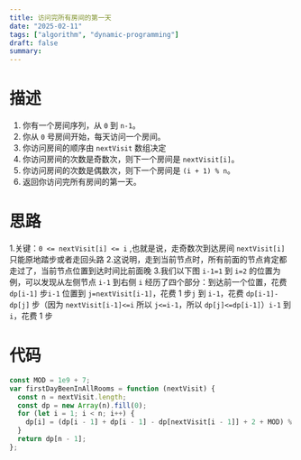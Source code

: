 ```yaml
---
title: 访问完所有房间的第一天
date: "2025-02-11"
tags: ["algorithm", "dynamic-programming"]
draft: false
summary:
---
```


# 描述

1. 你有一个房间序列，从 `0` 到 `n-1`。
2. 你从 `0` 号房间开始，每天访问一个房间。
3. 你访问房间的顺序由 `nextVisit` 数组决定
4. 你访问房间的次数是奇数次，则下一个房间是 `nextVisit[i]`。
5. 你访问房间的次数是偶数次，则下一个房间是 `(i + 1) % n`。
6. 返回你访问完所有房间的第一天。

# 思路  

1.关键：`0 <= nextVisit[i] <= i` ,也就是说，走奇数次到达房间 `nextVisit[i]` 只能原地踏步或者走回头路
2.这说明，走到当前节点时，所有前面的节点肯定都走过了，当前节点位置到达时间比前面晚
3.我们以下图 `i-1=1` 到 `i=2` 的位置为例，可以发现从左侧节点 `i-1` 到右侧 `i` 经历了四个部分：到达前一个位置，花费 `dp[i-1]` 步`i-1` 位置到 `j=nextVisit[i-1]`，花费 1 步`j` 到 `i-1`，花费 `dp[i-1]-dp[j]` 步（因为 `nextVisit[i-1]<=i` 所以 `j<=i-1`，所以 `dp[j]<=dp[i-1]`）`i-1` 到 `i`，花费 1 步

# 代码

```js
const MOD = 1e9 + 7;
var firstDayBeenInAllRooms = function (nextVisit) {
  const n = nextVisit.length;
  const dp = new Array(n).fill(0);
  for (let i = 1; i < n; i++) {
    dp[i] = (dp[i - 1] + dp[i - 1] - dp[nextVisit[i - 1]] + 2 + MOD) % MOD;
  }
  return dp[n - 1];
};
```
